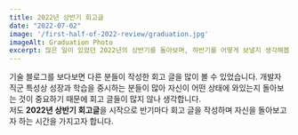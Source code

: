 ```yaml
---
title: 2022년 상반기 회고글
date: "2022-07-02"
image: '/first-half-of-2022-review/graduation.jpg'
imageAlt: Graduation Photo
excerpt: 많은 일이 있었던 2022년의 상반기를 돌아보며, 하반기를 어떻게 보낼지 생각해봅시다. :) 
---
```


기술 블로그를 보다보면 다른 분들이 작성한 회고 글을 많이 볼 수 있었습니다.
개발자 직군 특성상 성장과 학습을 중시하는 분들이 많아 자신이 어떤 상태에 와있는지
돌아보는 것이 중요하기 때문에 회고 글들이 많지 않나 생각합니다.  
저도 **2022년 상반기 회고글**을 시작으로 반기마다 회고 글을 작성하며 자신을 돌아보고자 하는 시간을 가지고자 합니다.

